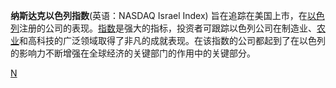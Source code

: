 {{unreferenced|time=2012-02-01T03:37:14+00:00}}
'''纳斯达克以色列指数'''(英语：NASDAQ Israel Index) 旨在追踪在美国上市，在[[以色列|以色列]]注册的公司的表现。[[指数|指数]]是强大的指标，投资者可跟踪以色列公司在制造业、[[农业|农业]]和高科技的广泛领域取得了非凡的成就表现。在该指数的公司都起到了在以色列的影响力不断增强在全球经济的关键部门的作用中的关键部分。

[[Category:亚洲股市指数|N]]